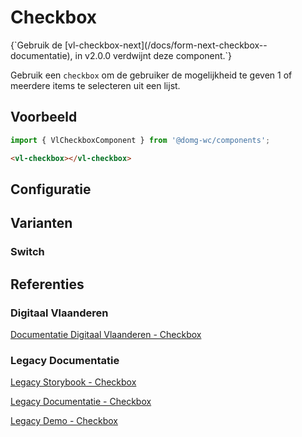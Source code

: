 
# Checkbox

<Alert title="Deprecated">
    {`Gebruik de [vl-checkbox-next](/docs/form-next-checkbox--documentatie), in v2.0.0 verdwijnt deze component.`}
</Alert>

Gebruik een `checkbox` om de gebruiker de mogelijkheid te geven 1 of meerdere items te selecteren uit een lijst.


## Voorbeeld

```js
import { VlCheckboxComponent } from '@domg-wc/components';
```

```html
<vl-checkbox></vl-checkbox>
```

<Canvas of={VlCheckboxStories.CheckboxDefault} />


## Configuratie

<ArgTypes of={VlCheckboxStories.CheckboxDefault} />


## Varianten

### Switch

<Canvas of={VlCheckboxStories.CheckboxSwitch} />


## Referenties

### Digitaal Vlaanderen

[Documentatie Digitaal Vlaanderen - Checkbox](https://overheid.vlaanderen.be/webuniversum/v3/documentation/forms/vl-ui-checkbox)

### Legacy Documentatie

[Legacy Storybook - Checkbox](https://webcomponenten.omgeving.vlaanderen.be/storybook/?path=/docs/legacy-vl-checkbox--default)

[Legacy Documentatie - Checkbox](https://webcomponenten.omgeving.vlaanderen.be/doc/VlCheckbox.html)

[Legacy Demo - Checkbox](https://webcomponenten.omgeving.vlaanderen.be/demo/vl-checkbox.html)
